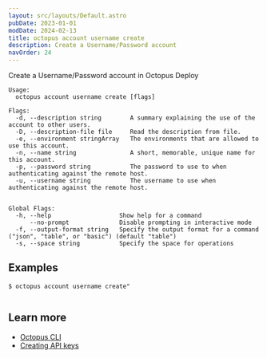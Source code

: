 ```yaml
---
layout: src/layouts/Default.astro
pubDate: 2023-01-01
modDate: 2024-02-13
title: octopus account username create
description: Create a Username/Password account
navOrder: 24
---
```


Create a Username/Password account in Octopus Deploy

```
Usage:
  octopus account username create [flags]

Flags:
  -d, --description string        A summary explaining the use of the account to other users.
  -D, --description-file file     Read the description from file.
  -e, --environment stringArray   The environments that are allowed to use this account.
  -n, --name string               A short, memorable, unique name for this account.
  -p, --password string           The password to use to when authenticating against the remote host.
  -u, --username string           The username to use when authenticating against the remote host.


Global Flags:
  -h, --help                   Show help for a command
      --no-prompt              Disable prompting in interactive mode
  -f, --output-format string   Specify the output format for a command ("json", "table", or "basic") (default "table")
  -s, --space string           Specify the space for operations

```

## Examples

<SamplesInstance />

```
$ octopus account username create"


```

## Learn more

- [Octopus CLI](/docs/octopus-rest-api/cli)
- [Creating API keys](/docs/octopus-rest-api/how-to-create-an-api-key)
